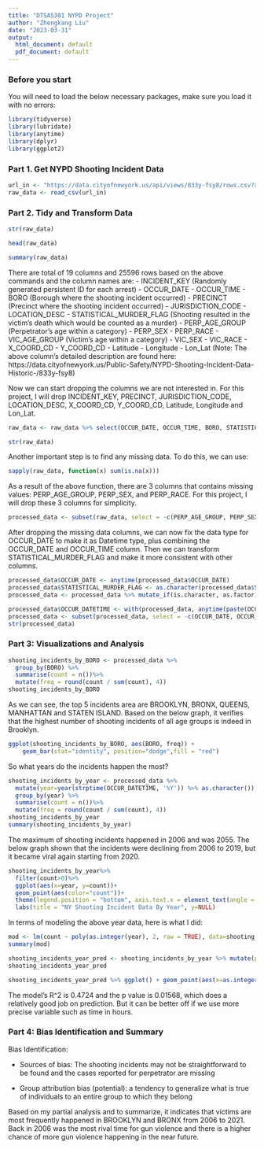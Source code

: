 ```yaml
---
title: "DTSA5301 NYPD Project"
author: "Zhengkang Liu"
date: "2023-03-31"
output:
  html_document: default
  pdf_document: default
---
```


### Before you start
You will need to load the below necessary packages, make sure you load it with no errors:
```r
library(tidyverse)
library(lubridate)
library(anytime)
library(dplyr)
library(ggplot2)
```

### Part 1. Get NYPD Shooting Incident Data
```r
url_in <- "https://data.cityofnewyork.us/api/views/833y-fsy8/rows.csv?accessType=DOWNLOAD"
raw_data <- read_csv(url_in)
```

### Part 2. Tidy and Transform Data
```r
str(raw_data)

head(raw_data)

summary(raw_data)
```

There are total of 19 columns and 25596 rows based on the above commands and the column names are:
- INCIDENT_KEY (Randomly generated persistent ID for each arrest)
- OCCUR_DATE
- OCCUR_TIME
- BORO (Borough where the shooting incident occurred)
- PRECINCT (Precinct where the shooting incident occurred)
- JURISDICTION_CODE
- LOCATION_DESC
- STATISTICAL_MURDER_FLAG (Shooting resulted in the victim’s death which would be counted as a murder)
- PERP_AGE_GROUP (Perpetrator’s age within a category)
- PERP_SEX
- PERP_RACE
- VIC_AGE_GROUP (Victim’s age within a category)
- VIC_SEX
- VIC_RACE
- X_COORD_CD
- Y_COORD_CD
- Latitude
- Longitude
- Lon_Lat
(Note: The above column's detailed description are found here: https://data.cityofnewyork.us/Public-Safety/NYPD-Shooting-Incident-Data-Historic-/833y-fsy8)

Now we can start dropping the columns we are not interested in. For this project, I will drop INCIDENT_KEY, PRECINCT, JURISDICTION_CODE, LOCATION_DESC, X_COORD_CD, Y_COORD_CD, Latitude, Longitude and Lon_Lat.


```r
raw_data <- raw_data %>% select(OCCUR_DATE, OCCUR_TIME, BORO, STATISTICAL_MURDER_FLAG, PERP_AGE_GROUP, PERP_SEX, PERP_RACE, VIC_AGE_GROUP, VIC_SEX, VIC_RACE)

str(raw_data)
```

Another important step is to find any missing data. To do this, we can use:
```r
sapply(raw_data, function(x) sum(is.na(x)))
```

As a result of the above function, there are 3 columns that contains missing values: PERP_AGE_GROUP, PERP_SEX, and PERP_RACE. For this project, I will drop these 3 columns for simplicity.

```r
processed_data <- subset(raw_data, select = -c(PERP_AGE_GROUP, PERP_SEX, PERP_RACE))
```

After dropping the missing data columns, we can now fix the data type for OCCUR_DATE to make it as Datetime type, plus combining the OCCUR_DATE and OCCUR_TIME column. Then we can transform STATISTICAL_MURDER_FLAG and make it more consistent with other columns.

```r
processed_data$OCCUR_DATE <- anytime(processed_data$OCCUR_DATE)
processed_data$STATISTICAL_MURDER_FLAG <- as.character(processed_data$STATISTICAL_MURDER_FLAG)
processed_data <- processed_data %>% mutate_if(is.character, as.factor)

processed_data$OCCUR_DATETIME <- with(processed_data, anytime(paste(OCCUR_DATE, OCCUR_TIME)))
processed_data <- subset(processed_data, select = -c(OCCUR_DATE, OCCUR_TIME))
str(processed_data)
```

### Part 3: Visualizations and Analysis

```r
shooting_incidents_by_BORO <- processed_data %>% 
  group_by(BORO) %>% 
  summarise(count = n())%>%
  mutate(freq = round(count / sum(count), 4))
shooting_incidents_by_BORO
```

As we can see, the top 5 incidents area are BROOKLYN, BRONX, QUEENS, MANHATTAN and STATEN ISLAND. Based on the below graph, it verifies that the highest number of shooting incidents of all age groups is indeed in Brooklyn.

```r
ggplot(shooting_incidents_by_BORO, aes(BORO, freq)) + 
    geom_bar(stat="identity", position="dodge",fill = "red")
```

So what years do the incidents happen the most?
```r
shooting_incidents_by_year <- processed_data %>% 
  mutate(year=year(strptime(OCCUR_DATETIME, '%Y')) %>% as.character()) %>% 
  group_by(year) %>% 
  summarise(count = n())%>%
  mutate(freq = round(count / sum(count), 4))
shooting_incidents_by_year
summary(shooting_incidents_by_year)
```

The maximum of shooting incidents happened in 2006 and was 2055. The below graph shown that the incidents were declining from 2006 to 2019, but it became viral again starting from 2020. 

``` r
shooting_incidents_by_year%>% 
  filter(count>0)%>%
  ggplot(aes(x=year, y=count))+
  geom_point(aes(color="count"))+
  theme(legend.position = "bottom", axis.text.x = element_text(angle = 90))+
  labs(title = "NY Shooting Incident Data By Year", y=NULL)
```

In terms of modeling the above year data, here is what I did:
```r
mod <- lm(count ~ poly(as.integer(year), 2, raw = TRUE), data=shooting_incidents_by_year)
summary(mod)

shooting_incidents_year_pred <- shooting_incidents_by_year %>% mutate(pred=predict(mod))
shooting_incidents_year_pred

shooting_incidents_year_pred %>% ggplot() + geom_point(aes(x=as.integer(year), y=count), color="blue") + geom_point(aes(x=as.integer(year), y=pred), color="red")
```

The model's R^2 is 0.4724 and the p value is 0.01568, which does a relatively good job on prediction. But it can be better off if we use more precise variable such as time in hours. 


### Part 4: Bias Identification and Summary
Bias Identification: 

- Sources of bias: The shooting incidents may not be straightforward to be found and the cases reported for perpetrator are missing

- Group attribution bias (potential): a tendency to generalize what is true of individuals to an entire group to which they belong

Based on my partial analysis and to summarize, it indicates that victims are most frequently happened in BROOKLYN and BRONX from 2006 to 2021. Back in 2006 was the most rival time for gun violence and there is a higher chance of more gun violence happening in the near future. 

